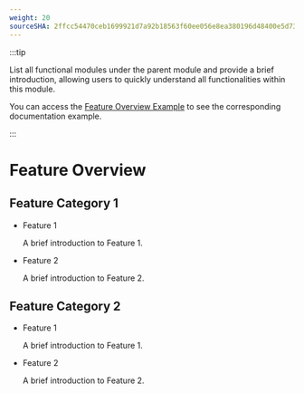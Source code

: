 ```yaml
---
weight: 20
sourceSHA: 2ffcc54470ceb1699921d7a92b18563f60ee056e8ea380196d48400e5d732f6b
---
```


:::tip

List all functional modules under the parent module and provide a brief introduction, allowing users to quickly understand all functionalities within this module.

You can access the [Feature Overview Example](https://product-doc-guide.alauda.cn/template/features_overview/example.html) to see the corresponding documentation example.

:::

# Feature Overview

## Feature Category 1

- Feature 1

  A brief introduction to Feature 1.

- Feature 2

  A brief introduction to Feature 2.

## Feature Category 2

- Feature 1

  A brief introduction to Feature 1.

- Feature 2

  A brief introduction to Feature 2.
